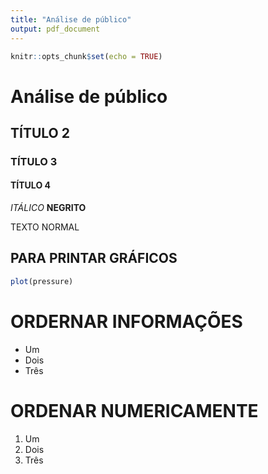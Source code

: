 ```yaml
---
title: "Análise de público"
output: pdf_document
---
```


```r
knitr::opts_chunk$set(echo = TRUE)
```
# Análise de público
## TÍTULO 2
### TÍTULO 3
#### TÍTULO 4

*ITÁLICO*
**NEGRITO**

TEXTO NORMAL

## PARA PRINTAR GRÁFICOS 
```r
plot(pressure)
```

# ORDERNAR INFORMAÇÕES
- Um
- Dois
- Três

# ORDENAR NUMERICAMENTE
1. Um
2. Dois
3. Três